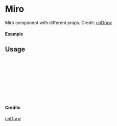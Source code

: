 
<Meta of={Miro} title="unDraw/Miro" />

# Miro

Miro component with different props.
Credit: [unDraw](https://undraw.co/illustrations)

#### Example

<Canvas of={Miro.Primary} />

## Usage

```ts
import { Miro } from "yadl-ui";

const Example = () => {
  return (
      <Miro />
  );
};

export default Example;
```

#### Credits
[unDraw](https://undraw.co/illustrations)
